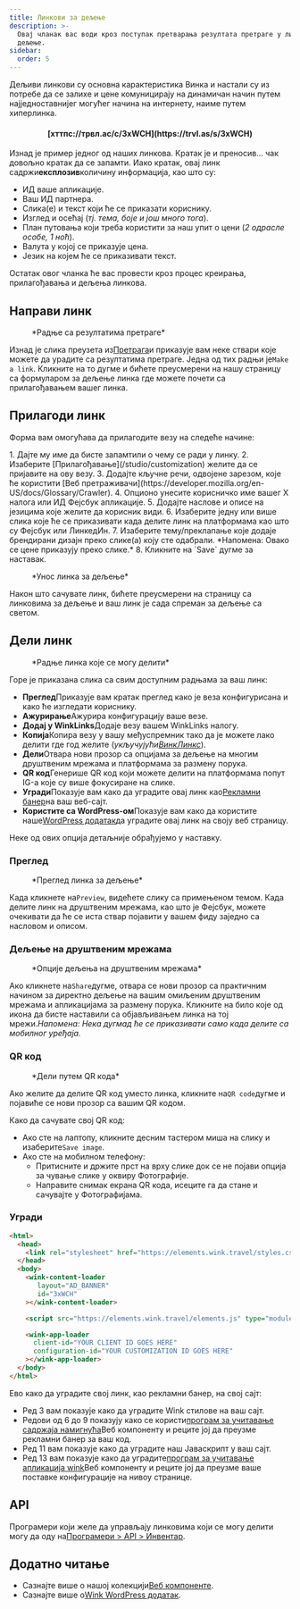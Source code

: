 ```yaml
---
title: Линкови за дељење
description: >-
  Овај чланак вас води кроз поступак претварања резултата претраге у линкове за
  дељење.
sidebar:
  order: 5
---
```


Дељиви линкови су основна карактеристика Винка и настали су из потребе да се залихе и цене комуницирају на динамичан начин путем најједноставнијег могућег начина на интернету, наиме путем хиперлинка.

<h4 align="center">[хттпс://трвл.ас/с/3xWCH](https://trvl.as/s/3xWCH)</h4>


Изнад је пример једног од наших линкова. Кратак је и преносив... чак довољно кратак да се запамти. Иако кратак, овај линк садржи**експлозив**количину информација, као што су:

* ИД ваше апликације.
* Ваш ИД партнера.
* Слика(е) и текст који ће се приказати кориснику.
* Изглед и осећај (*тј. тема, боје и још много тога*).
* План путовања који треба користити за наш упит о цени (*2 одрасле особе, 1 ноћ*).
* Валута у којој се приказује цена.
* Језик на којем ће се приказивати текст.

Остатак овог чланка ће вас провести кроз процес креирања, прилагођавања и дељења линкова.

## Направи линк

<figure>
  <CloudinaryImage width="350" height="238" resize="scale" quality="best" alt="Акције" src="academy/inventory-actions" errorImage="noimage_opaque_nyrtl0.png" />

  <figcaption>*Радње са резултатима претраге*</figcaption>
</figure>


Изнад је слика преузета из[Претрага](/studio/search)и приказује вам неке ствари које можете да урадите са резултатима претраге. Једна од тих радњи је`Make a link`.
Кликните на то дугме и бићете преусмерени на нашу страницу са формуларом за дељење линка где можете почети са прилагођавањем вашег линка.

## Прилагоди линк

Форма вам омогућава да прилагодите везу на следеће начине:

<Steps>
  1. Дајте му име да бисте запамтили о чему се ради у линку.
  2. Изаберите [Прилагођавање](/studio/customization) желите да се пријавите на ову везу.
  3. Додајте кључне речи, одвојене зарезом, које ће користити [Веб претраживачи](https://developer.mozilla.org/en-US/docs/Glossary/Crawler).
  4. Опционо унесите корисничко име вашег X налога или ИД Фејсбук апликације.
  5. Додајте наслове и описе на језицима које желите да корисник види.
  6. Изаберите једну или више слика које ће се приказивати када делите линк на платформама као што су Фејсбук или ЛинкедИн.
  7. Изаберите тему/преклапање које додаје брендирани дизајн преко слике(а) коју сте одабрали. *Напомена: Овако се цене приказују преко слике.*
  8. Кликните на `Save` дугме за наставак.
</Steps>


<figure>
  <CloudinaryImage width="350" height="641" resize="scale" quality="best" alt="Линк за дељење" src="academy/shareable-link" errorImage="noimage_opaque_nyrtl0.png" />

  <figcaption>*Унос линка за дељење*</figcaption>
</figure>


Након што сачувате линк, бићете преусмерени на страницу са линковима за дељење и ваш линк је сада спреман за дељење са светом.

## Дели линк

<figure>
  <CloudinaryImage width="350" height="641" resize="scale" quality="best" alt="Акције" src="academy/shareable-link-actions" errorImage="noimage_opaque_nyrtl0.png" />

  <figcaption>*Радње линка које се могу делити*</figcaption>
</figure>


Горе је приказана слика са свим доступним радњама за ваш линк:

* **Преглед**Приказује вам кратак преглед како је веза конфигурисана и како ће изгледати кориснику.
* **Ажурирање**Ажурира конфигурацију ваше везе.
* **Додај у WinkLinks**Додаје везу вашем WinkLinks налогу.
* **Копија**Копира везу у вашу међуспремник тако да је можете лако делити где год желите (*укључујући[ВинкЛинкс](/link-manager/wink-links)*).
* **Дели**Отвара нови прозор са опцијама за дељење на многим друштвеним мрежама и платформама за размену порука.
* **QR код**Генерише QR код који можете делити на платформама попут IG-а које су више фокусиране на слике.
* **Угради**Показује вам како да уградите овај линк као[Рекламни банер](/developers/web-components/#content-loader)на ваш веб-сајт.
* **Користите са WordPress-ом**Показује вам како да користите наше[WordPress додатак](/developers/wordpress)да уградите овај линк на своју веб страницу.

Неке од ових опција детаљније обрађујемо у наставку.

### Преглед

<figure>
  <CloudinaryImage width="700" height="373" resize="scale" quality="best" alt="Преглед" src="academy/shareable-link-preview" errorImage="noimage_opaque_nyrtl0.png" />

  <figcaption>*Преглед линка за дељење*</figcaption>
</figure>


Када кликнете на`Preview`, видећете слику са примењеном темом. Када делите линк на друштвеним мрежама, као што је Фејсбук, можете очекивати да ће се иста ствар појавити у вашем фиду заједно са насловом и описом.

### Дељење на друштвеним мрежама

<figure>
  <CloudinaryImage width="350" height="231" resize="scale" quality="best" alt="Дељење на друштвеним мрежама" src="academy/shareable-link-share" errorImage="noimage_opaque_nyrtl0.png" />

  <figcaption>*Опције дељења на друштвеним мрежама*</figcaption>
</figure>


Ако кликнете на`Share`дугме, отвара се нови прозор са практичним начином за директно дељење на вашим омиљеним друштвеним мрежама и апликацијама за размену порука.
Кликните на било које од икона да бисте наставили са објављивањем линка на тој мрежи.*Напомена: Нека дугмад ће се приказивати само када делите са мобилног уређаја.*

### QR код

<figure>
  <CloudinaryImage width="350" height="440" resize="scale" quality="best" alt="Дељење на друштвеним мрежама" src="academy/shareable-link-qr-code" errorImage="noimage_opaque_nyrtl0.png" />

  <figcaption>*Дели путем QR кода*</figcaption>
</figure>


Ако желите да делите QR код уместо линка, кликните на`QR code`дугме и појавиће се нови прозор са вашим QR кодом.

Како да сачувате свој QR код:

* Ако сте на лаптопу, кликните десним тастером миша на слику и изаберите`Save image`.
* Ако сте на мобилном телефону:
  * Притисните и држите прст на врху слике док се не појави опција за чување слике у оквиру Фотографије.
  * Направите снимак екрана QR кода, исеците га да стане и сачувајте у Фотографијама.

### Угради

```html {3, 6-9, 11, 13-16}
<html>
  <head>
    <link rel="stylesheet" href="https://elements.wink.travel/styles.css"></link>
  </head>
  <body>
    <wink-content-loader
       layout="AD_BANNER"
       id="3xWCH"
    ></wink-content-loader>

    <script src="https://elements.wink.travel/elements.js" type="module" defer></script>

    <wink-app-loader
      client-id="YOUR CLIENT ID GOES HERE"
      configuration-id="YOUR CUSTOMIZATION ID GOES HERE"
    ></wink-app-loader>
  </body>
</html>
```

Ево како да уградите свој линк, као рекламни банер, на свој сајт:

* Ред 3 вам показује како да уградите Wink стилове на ваш сајт.
* Редови од 6 до 9 показују како се користи[програм за учитавање садржаја намигнућа](/developers/web-components/#content-loader)Веб компоненту и реците јој да преузме рекламни банер за ваш код.
* Ред 11 вам показује како да уградите наш Јаваскрипт у ваш сајт.
* Ред 13 вам показује како да уградите[програм за учитавање апликација wink](/developers/web-components/#application-loader)Веб компоненту и реците јој да преузме ваше поставке конфигурације на нивоу странице.

## API

Програмери који желе да управљају линковима који се могу делити могу да оду на[Програмери > API > Инвентар](/developers/apis/#inventory-api).

## Додатно читање

* Сазнајте више о нашој колекцији[Веб компоненте](/developers/web-components).
* Сазнајте више о[Wink WordPress додатак](/developers/wordpress).

